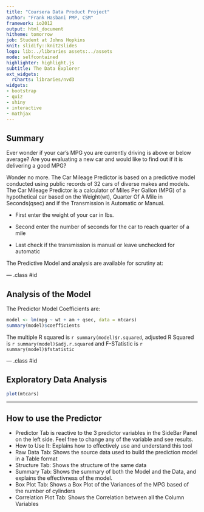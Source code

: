 ```yaml
---
title: "Coursera Data Product Project"
author: "Frank Hasbani PMP, CSM"
framework: io2012
output: html_document
hitheme: tomorrow
job: Student at Johns Hopkins 
knit: slidify::knit2slides
logo: lib:../libraries assets:../assets
mode: selfcontained
highlighter: highlight.js
subtitle: The Data Explorer
ext_widgets:
  rCharts: libraries/nvd3
widgets:
- bootstrap
- quiz
- shiny
- interactive
- mathjax
---
```


## Summary

Ever wonder if your car's MPG you are currently driving is above or below average?
Are you evaluating a new car and would like to find out if it is delivering a good MPG?

Wonder no more. The Car Mileage Predictor is based on a predictive model conducted using public records of 32 cars of diverse makes and models.
The Car Mileage Predictor is a calculator of Miles Per Gallon (MPG) of a hypothetical car based on the Weight(wt), Quarter Of A Mile in Seconds(qsec) and if the Transmission is Automatic or Manual.

- First enter the weight of your car in lbs.

- Second enter the number of seconds for the car to reach quarter of a mile

- Last check if the transmission is manual or leave unchecked for automatic

The Predictive Model and analysis are available for scrutiny at: 


--- .class #id 

## Analysis of the Model 
The Predictor Model Coefficients are:
```r

model <- lm(mpg ~ wt + am + qsec, data = mtcars)
summary(model)$coefficients
```   
The multiple R squared is `r summary(model)$r.squared`, adjusted R Squared is `r summary(model)$adj.r.squared` and F-STatistic is `r summary(model)$fstatistic`


--- .class #id 

## Exploratory Data Analysis


```r
plot(mtcars)
```

---
## How to use the Predictor
- Predictor Tab is reactive to the 3 predictor variables in the SideBar Panel on the left side. Feel free to change any of the variable and see results.
- How to Use It: Explains how to effectively use and understand this tool 
- Raw Data Tab: Shows the source data used to build the prediction model in a Table format
- Structure Tab: Shows the structure of the same data
- Summary Tab: Shows the summary of both the Model and the Data, and explains the effectivness of the model.
- Box Plot Tab: Shows a Box Plot of the Variances of the MPG based of the number of cylinders
- Correlation Plot Tab: Shows the Correlation between all the Column Variables

